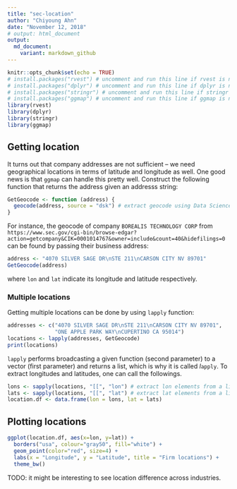 ---
title: "sec-location"
author: "Chiyoung Ahn"
date: "November 12, 2018"
# output: html_document
output:
  md_document:
    variant: markdown_github
---

```{r setup, include=FALSE}
knitr::opts_chunk$set(echo = TRUE)
# install.packages("rvest") # uncomment and run this line if rvest is not installed
# install.packages("dplyr") # uncomment and run this line if dplyr is not installed
# install.packages("stringr") # uncomment and run this line if stringr is not installed
# install.packages("ggmap") # uncomment and run this line if ggmap is not installed
library(rvest)
library(dplyr)
library(stringr)
library(ggmap)
```

## Getting location
It turns out that company addresses are not sufficient -- we need geographical locations in terms of latitude and longitude as well. One good news is that `ggmap` can handle this pretty well. Construct the following function that returns the address given an addresss string:
```{r address-to-location}
GetGeocode <- function (address) {
  geocode(address, source = "dsk") # extract geocode using Data Science Toolkit
}
```

For instance, the geocode of company `BOREALIS TECHNOLOGY CORP` from `https://www.sec.gov/cgi-bin/browse-edgar?action=getcompany&CIK=0001014767&owner=include&count=40&hidefilings=0` can be found by passing their business address:
```{r address-to-location-example}
address <- "4070 SILVER SAGE DR\nSTE 211\nCARSON CITY NV 89701"
GetGeocode(address)
```
where `lon` and `lat` indicate its longitude and latitude respectively.

### Multiple locations
Getting multiple locations can be done by using `lapply` function:
```{r addresses-to-locations}
addresses <- c("4070 SILVER SAGE DR\nSTE 211\nCARSON CITY NV 89701",
               "ONE APPLE PARK WAY\nCUPERTINO CA 95014")
locations <- lapply(addresses, GetGeocode)
print(locations)
```

`lapply` performs broadcasting a given function (second parameter) to a vector (first parameter) and returns a list, which is why it is called *l*`apply`. To extract longitudes and latitudes, one can call the followings.
```{r extract-lon-lat}
lons <- sapply(locations, "[[", "lon") # extract lon elements from a list of lists
lats <- sapply(locations, "[[", "lat") # extract lat elements from a list of lists
location.df <- data.frame(lon = lons, lat = lats)
```


## Plotting locations
```{r plot-locations}
ggplot(location.df, aes(x=lon, y=lat)) + 
  borders("usa", colour="gray50", fill="white") +
  geom_point(color="red", size=4) +
  labs(x = "Longitude", y = "Latitude", title = "Firm locations") +
  theme_bw()

```

TODO: it might be interesting to see location difference across industries.